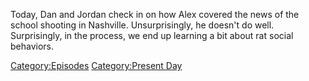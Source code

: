 {{DEFAULTSORT:
    #_EPISODE_0790:March 27-28, 2023
}}{{Episode
    | title             = March 27-28, 2023
    | caption           = Listen to this episode on [https://knowledgefight.libsyn.com/790-march-27-28-2023 Libsyn] [https://open.spotify.com/episode/7zm8D0z1BUmyl6MCpeRnQ0 Spotify], Read the [[Transcript/790: March 27-28, 2023|Unofficial Transcript]]
    | episodeNumber     = 790
    | length            = 02:00:59
    | airDate           = March 31, 2023
    | coverageStartDate = March 27, 2023
    | coverageEndDate   = March 28, 2023
    | episodeType       = [[:Category:Present Day|Present Day]]
    | appearance        = [[Blaire White]]
    | previousEpisode   = [[789: January 26, 2004]]
    | nextEpisode       = [[791: March 30-31, 2023]]
}}

{{Stub}}

Today, Dan and Jordan check in on how Alex covered the news of the school shooting in Nashville. Unsurprisingly, he doesn't do well.  Surprisingly, in the process, we end up learning a bit about rat social behaviors.

[[Category:Episodes]]
[[Category:Present Day]]
